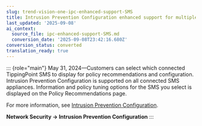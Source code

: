 ```yaml
---
slug: trend-vision-one-ipc-enhanced-support-SMS
title: Intrusion Prevention Configuration enhanced support for multiple SMS devices
last_updated: '2025-09-08'
ai_context:
  source_file: ipc-enhanced-support-SMS.md
  conversion_date: '2025-09-08T23:42:16.680Z'
conversion_status: converted
translation_ready: true
---
```


::: {role="main"}
May 31, 2024—Customers can select which connected TippingPoint SMS to display for policy recommendations and configuration. Intrusion Prevention Configuration is supported on all connected SMS appliances. Information and policy tuning options for the SMS you select is displayed on the Policy Recommendations page.

For more information, see [Intrusion Prevention Configuration](intrusion-prevention-configuration.mdx).

**Network Security → Intrusion Prevention Configuration**
:::
